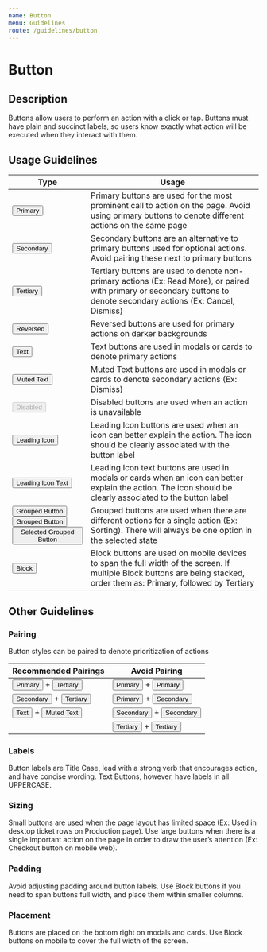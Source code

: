 ```yaml
---
name: Button
menu: Guidelines
route: /guidelines/button
---
```



# Button

## Description

Buttons allow users to perform an action with a click or tap. Buttons must have plain and succinct labels, so users know exactly what action will be executed when they interact with them.

## Usage Guidelines

<table>
    <thead>
        <tr>
            <th>Type</th>
            <th>Usage</th>
        </tr>
    </thead>
    <tbody>
        <tr>
            <td><Button>Primary</Button></td>
            <td>Primary buttons are used for the most prominent call to action on the page. Avoid using primary buttons to denote different actions on the same page</td>
        </tr>
        <tr>
            <td><Button importance="secondary">Secondary</Button></td>
            <td>Secondary buttons are an alternative to primary buttons used for optional actions. Avoid pairing these next to primary buttons</td>
        </tr>
        <tr>
            <td><Button importance="tertiary">Tertiary</Button></td>
            <td>Tertiary buttons are used to denote non-primary actions (Ex: Read More), or paired with primary or secondary buttons to denote secondary actions (Ex: Cancel, Dismiss)</td>
        </tr>
        <tr>
            <td><Button>Reversed</Button></td>
            <td>Reversed buttons are used for primary actions on darker backgrounds</td>
        </tr>
        <tr>
            <td><Button importance="text">Text</Button></td>
            <td>Text buttons are used in modals or cards to denote primary actions</td>
        </tr>
        <tr>
            <td><Button importance="text" muted>Muted Text</Button></td>
            <td>Muted Text buttons are used in modals or cards to denote secondary actions (Ex: Dismiss)</td>
        </tr>
        <tr>
            <td><Button disabled>Disabled</Button></td>
            <td>Disabled buttons are used when an action is unavailable</td>
        </tr>
        <tr>
            <td><Button icon="favorite">Leading Icon</Button></td>
            <td>Leading Icon buttons are used when an icon can better explain the action. The icon should be clearly associated with the button label</td>
        </tr>
        <tr>
            <td><Button importance="text" icon="favorite">Leading Icon Text</Button></td>
            <td>Leading Icon text buttons are used in modals or cards when an icon can better explain the action. The icon should be clearly associated to the button label</td>
        </tr>
        <tr>
            <td>
                <Button grouped>Grouped Button</Button>
                <Button grouped>Grouped Button</Button>
                <Button grouped selected>
                    Selected Grouped Button
                </Button>
            </td>
            <td>Grouped buttons are used when there are different options for a single action (Ex: Sorting). There will always be one option in the selected state</td>
        </tr>
        <tr>
            <td><Button block>Block</Button></td>
            <td>Block buttons are used on mobile devices to span the full width of the screen. If multiple Block buttons are being stacked, order them as: Primary, followed by Tertiary</td>
        </tr>
    </tbody>
</table>

## Other Guidelines

### Pairing

Button styles can be paired to denote prioritization of actions

<table>
    <thead>
        <tr>
            <th>Recommended Pairings</th>
            <th>Avoid Pairing</th>
        </tr>
    </thead>
    <tbody>
        <tr>
            <td><Button>Primary</Button> + <Button importance="tertiary">Tertiary</Button></td>
            <td><Button>Primary</Button> + <Button>Primary</Button></td>
        </tr>
        <tr>
            <td><Button importance="secondary">Secondary</Button> + <Button importance="tertiary">Tertiary</Button></td>
            <td><Button>Primary</Button> + <Button importance="secondary">Secondary</Button></td>
        </tr>
        <tr>
            <td><Button importance="text">Text</Button> + <Button importance="text" muted>Muted Text</Button></td>
            <td><Button importance="secondary">Secondary</Button> + <Button importance="secondary">Secondary</Button></td>
        </tr>
        <tr>
            <td></td>
            <td><Button importance="tertiary">Tertiary</Button> + <Button importance="tertiary">Tertiary</Button></td>
        </tr>
    </tbody>
</table>

### Labels

Button labels are Title Case, lead with a strong verb that encourages action, and have concise wording. Text Buttons, however, have labels in all UPPERCASE.

### Sizing

Small buttons are used when the page layout has limited space (Ex: Used in desktop ticket rows on Production page). Use large buttons when there is a single important action on the page in order to draw the user’s attention (Ex: Checkout button on mobile web).

### Padding

Avoid adjusting padding around button labels. Use Block buttons if you need to span buttons full width, and place them within smaller columns.

### Placement

Buttons are placed on the bottom right on modals and cards. Use Block buttons on mobile to cover the full width of the screen.